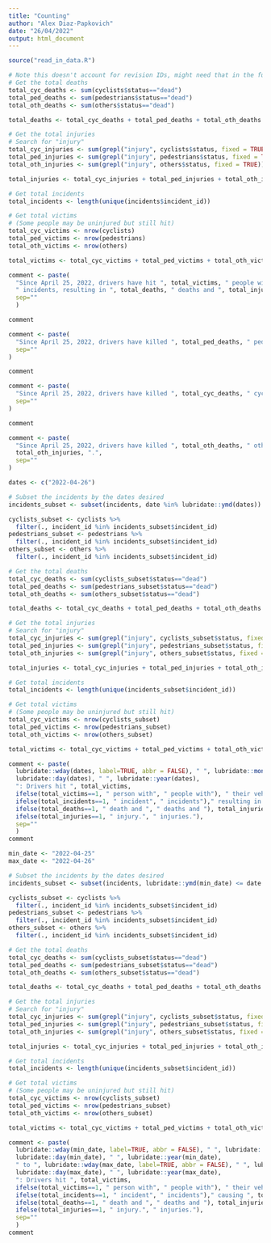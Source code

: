 ```yaml
---
title: "Counting"
author: "Alex Diaz-Papkovich"
date: "26/04/2022"
output: html_document
---
```


```r
source("read_in_data.R")
```

```r
# Note this doesn't account for revision IDs, might need that in the future
# Get the total deaths
total_cyc_deaths <- sum(cyclists$status=="dead")
total_ped_deaths <- sum(pedestrians$status=="dead")
total_oth_deaths <- sum(others$status=="dead")

total_deaths <- total_cyc_deaths + total_ped_deaths + total_oth_deaths

# Get the total injuries
# Search for "injury"
total_cyc_injuries <- sum(grepl("injury", cyclists$status, fixed = TRUE))
total_ped_injuries <- sum(grepl("injury", pedestrians$status, fixed = TRUE))
total_oth_injuries <- sum(grepl("injury", others$status, fixed = TRUE))

total_injuries <- total_cyc_injuries + total_ped_injuries + total_oth_injuries

# Get total incidents
total_incidents <- length(unique(incidents$incident_id))

# Get total victims
# (Some people may be uninjured but still hit)
total_cyc_victims <- nrow(cyclists)
total_ped_victims <- nrow(pedestrians)
total_oth_victims <- nrow(others)

total_victims <- total_cyc_victims + total_ped_victims + total_oth_victims

comment <- paste(
  "Since April 25, 2022, drivers have hit ", total_victims, " people with their vehicles, across ", total_incidents, 
  " incidents, resulting in ", total_deaths, " deaths and ", total_injuries, " injuries.",
  sep=""
  )

comment

comment <- paste(
  "Since April 25, 2022, drivers have killed ", total_ped_deaths, " pedestrians and injured ", total_ped_injuries, ".",
  sep=""
)

comment

comment <- paste(
  "Since April 25, 2022, drivers have killed ", total_cyc_deaths, " cyclists and injured ", total_cyc_injuries, ".",
  sep=""
)

comment

comment <- paste(
  "Since April 25, 2022, drivers have killed ", total_oth_deaths, " others (e.g. police officers, construction workers) and injured ",
  total_oth_injuries, ".",
  sep=""
)
```

```r

dates <- c("2022-04-26")

# Subset the incidents by the dates desired
incidents_subset <- subset(incidents, date %in% lubridate::ymd(dates))

cyclists_subset <- cyclists %>%
  filter(., incident_id %in% incidents_subset$incident_id)
pedestrians_subset <- pedestrians %>%
  filter(., incident_id %in% incidents_subset$incident_id)
others_subset <- others %>%
  filter(., incident_id %in% incidents_subset$incident_id)

# Get the total deaths
total_cyc_deaths <- sum(cyclists_subset$status=="dead")
total_ped_deaths <- sum(pedestrians_subset$status=="dead")
total_oth_deaths <- sum(others_subset$status=="dead")

total_deaths <- total_cyc_deaths + total_ped_deaths + total_oth_deaths

# Get the total injuries
# Search for "injury"
total_cyc_injuries <- sum(grepl("injury", cyclists_subset$status, fixed = TRUE))
total_ped_injuries <- sum(grepl("injury", pedestrians_subset$status, fixed = TRUE))
total_oth_injuries <- sum(grepl("injury", others_subset$status, fixed = TRUE))

total_injuries <- total_cyc_injuries + total_ped_injuries + total_oth_injuries

# Get total incidents
total_incidents <- length(unique(incidents_subset$incident_id))

# Get total victims
# (Some people may be uninjured but still hit)
total_cyc_victims <- nrow(cyclists_subset)
total_ped_victims <- nrow(pedestrians_subset)
total_oth_victims <- nrow(others_subset)

total_victims <- total_cyc_victims + total_ped_victims + total_oth_victims

comment <- paste(
  lubridate::wday(dates, label=TRUE, abbr = FALSE), " ", lubridate::month(dates, label=TRUE, abbr=FALSE), " ",
  lubridate::day(dates), " ", lubridate::year(dates),
  ": Drivers hit ", total_victims, 
  ifelse(total_victims==1, " person with", " people with"), " their vehicles, across ", total_incidents,
  ifelse(total_incidents==1, " incident", " incidents")," resulting in ", total_deaths,
  ifelse(total_deaths==1, " death and ", " deaths and "), total_injuries,
  ifelse(total_injuries==1, " injury.", " injuries."),
  sep=""
  )
comment

```

```r
min_date <- "2022-04-25"
max_date <- "2022-04-26"

# Subset the incidents by the dates desired
incidents_subset <- subset(incidents, lubridate::ymd(min_date) <= date & date <= lubridate::ymd(max_date))

cyclists_subset <- cyclists %>%
  filter(., incident_id %in% incidents_subset$incident_id)
pedestrians_subset <- pedestrians %>%
  filter(., incident_id %in% incidents_subset$incident_id)
others_subset <- others %>%
  filter(., incident_id %in% incidents_subset$incident_id)

# Get the total deaths
total_cyc_deaths <- sum(cyclists_subset$status=="dead")
total_ped_deaths <- sum(pedestrians_subset$status=="dead")
total_oth_deaths <- sum(others_subset$status=="dead")

total_deaths <- total_cyc_deaths + total_ped_deaths + total_oth_deaths

# Get the total injuries
# Search for "injury"
total_cyc_injuries <- sum(grepl("injury", cyclists_subset$status, fixed = TRUE))
total_ped_injuries <- sum(grepl("injury", pedestrians_subset$status, fixed = TRUE))
total_oth_injuries <- sum(grepl("injury", others_subset$status, fixed = TRUE))

total_injuries <- total_cyc_injuries + total_ped_injuries + total_oth_injuries

# Get total incidents
total_incidents <- length(unique(incidents_subset$incident_id))

# Get total victims
# (Some people may be uninjured but still hit)
total_cyc_victims <- nrow(cyclists_subset)
total_ped_victims <- nrow(pedestrians_subset)
total_oth_victims <- nrow(others_subset)

total_victims <- total_cyc_victims + total_ped_victims + total_oth_victims

comment <- paste(
  lubridate::wday(min_date, label=TRUE, abbr = FALSE), " ", lubridate::month(min_date, label=TRUE, abbr=FALSE), " ",
  lubridate::day(min_date), " ", lubridate::year(min_date),
  " to ", lubridate::wday(max_date, label=TRUE, abbr = FALSE), " ", lubridate::month(max_date, label=TRUE, abbr=FALSE), " ",
  lubridate::day(max_date), " ", lubridate::year(max_date),
  ": Drivers hit ", total_victims, 
  ifelse(total_victims==1, " person with", " people with"), " their vehicles, across ", total_incidents,
  ifelse(total_incidents==1, " incident", " incidents")," causing ", total_deaths,
  ifelse(total_deaths==1, " death and ", " deaths and "), total_injuries,
  ifelse(total_injuries==1, " injury.", " injuries."),
  sep=""
  )
comment

```